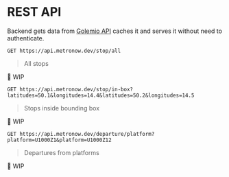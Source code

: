 # REST API

Backend gets data from [Golemio API](https://api.golemio.cz/pid/docs/openapi/) caches it and serves it without need to authenticate.

```http
GET https://api.metronow.dev/stop/all
```

> All stops

🚧 WIP

```http
GET https://api.metronow.dev/stop/in-box?latitudes=50.1&longitudes=14.4&latitudes=50.2&longitudes=14.5
```

> Stops inside bounding box

🚧 WIP

```http
GET https://api.metronow.dev/departure/platform?platform=U1000Z1&platform=U1000Z12
```

> Departures from platforms

🚧 WIP
